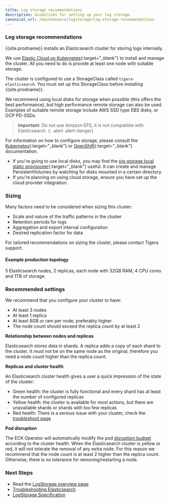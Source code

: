 ```yaml
---
title: Log storage recommendations
description: Guidelines for setting up your log storage.
canonical_url: /maintenance/logstorage/log-storage-recommendations
---
```


### Log storage recommendations

{{site.prodname}} installs an Elasticsearch cluster for storing logs internally.

We use
[Elastic Cloud on Kubernetes](https://www.elastic.co/guide/en/cloud-on-k8s/current/k8s-overview.html){:target="_blank"}
to install and manage the cluster.  All you need to do is provide at least one node with suitable storage.

The cluster is configured to use a StorageClass called `tigera-elasticsearch`.  You must
set up this StorageClass before installing {{site.prodname}}.

We recommend using local disks for storage when possible (this offers the best performance),
but high performance remote storage can also be used.  Examples of suitable remote storage include
AWS SSD type EBS disks, or GCP PD-SSDs.

> **Important**: Do not use Amazon EFS, it is not compatible with Elasticsearch. 
  {: .alert .alert-danger}

For information on how to configure storage, please consult the [Kubernetes](https://kubernetes.io/docs/concepts/storage/storage-classes/){:target="_blank"}
or [OpenShift](https://docs.openshift.com/container-platform/4.2/storage/understanding-persistent-storage.html){:target="_blank"} documentation.
- If you're going to use local disks, you may find the [sig-storage local static provisioner](https://github.com/kubernetes-sigs/sig-storage-local-static-provisioner){:target="_blank"}
  useful.  It can create and manage PersistentVolumes by watching for disks mounted in a certain directory.
- If you're planning on using cloud storage, ensure you have set up the cloud provider integration.

### Sizing

Many factors need to be considered when sizing this cluster:

- Scale and nature of the traffic patterns in the cluster
- Retention periods for logs
- Aggregation and export interval configuration
- Desired replication factor for data

For tailored recommendations on sizing the cluster, please contact Tigera support.
#### Example production topology

5 Elasticsearch nodes, 2 replicas, each node with 32GB RAM, 4 CPU cores and 1TB of storage.

### Recommended settings

We recommend that you configure your cluster to have:
- At least 3 nodes
- At least 1 replica
- At least 8GB or ram per node, preferably higher
- The node count should exceed the replica count by at least 2

**Relationship between nodes and replicas**

Elasticsearch stores data in shards. A replica adds a copy of each shard to the cluster. It must not be on the same node as
the original, therefore you need a node count higher than the replica count.

**Replicas and cluster health**

An Elasticsearch cluster health gives a user a quick impression of the state of the cluster:
- Green health: the cluster is fully functional and every shard has at least the number of configured replicas
- Yellow health: the cluster is available for most actions, but there are unavailable shards or shards with too few replicas
- Red health: There is a serious issue with your cluster, check the [troubleshoot page]({{site.baseurl}}/visibility/troubleshoot)

**Pod disruption**

The ECK Operator will automatically modify the pod [disruption budget](https://kubernetes.io/docs/tasks/run-application/configure-pdb/) 
according to the cluster health. When the Elasticsearch cluster is yellow or red, it will not tolerate the removal of any
extra node. For this reason we recommend that the node count is at least 2 higher than the replica count. Otherwise, there 
is no tolerance for removing/restarting a node.

### Next Steps
- Read the [LogStorage overview page]({{site.baseurl}}/maintenance/logstorage/)
- [Troubleshooting Elasticsearch]({{site.baseurl}}/visibility/troubleshoot)
- [LogStorage Specification]({{site.baseurl}}/reference/installation/api#operator.tigera.io/v1.LogStorage)
